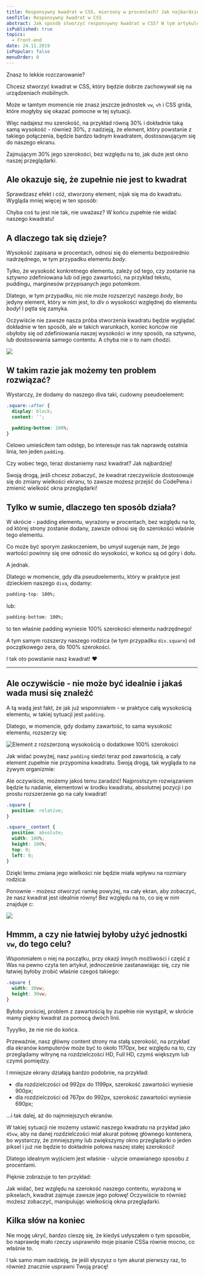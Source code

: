 ```yaml
---
title: Responsywny kwadrat w CSS, mierzony w procentach? Jak najbardziej!
seoTitle: Responsywny kwadrat w CSS
abstract: Jak sposób stworzyć responsywny kwadrat w CSS? W tym artykule pokazuję bardzo łatwy sposób na dodanie go na stronie internetowej!
isPublished: true
topics:
  - Front-end
date: 24.11.2019
isPopular: false
menuOrder: 0
---
```


Znasz to lekkie rozczarowanie?

Chcesz stworzyć kwadrat w CSS, który będzie dobrze zachowywał się na urządzeniach mobilnych.

Może w tamtym momencie nie znasz jeszcze jednostek `vw`, `vh` i CSS grida, które mogłyby się okazać pomocne w tej sytuacji.

Więc nadajesz mu szerokość, na przykład równą 30% i dokładnie taką samą wysokość - również 30%, z nadzieją, że element, który powstanie z takiego połączenia, będzie bardzo ładnym kwadratem, dostosowującym się do naszego ekranu.

Zajmującym 30% jego szerokości, bez względu na to, jak duże jest okno naszej przeglądarki.

## Ale okazuje się, że zupełnie nie jest to kwadrat

Sprawdzasz efekt i cóż, stworzony element, nijak się ma do kwadratu. Wygląda mniej więcej w ten sposób:


<CodePenIframe id="ExxzVKM" title="Kwadrat w procentach - próba" />

Chyba coś tu jest nie tak, nie uważasz? W końcu zupełnie nie widać naszego kwadratu!

## A dlaczego tak się dzieje?

Wysokość zapisana w procentach, odnosi się do elementu bezpośrednio nadrzędnego, w tym przypadku elementu _body_.

Tylko, że wysokość konkretnego elementu, zależy od tego, czy zostanie na sztywno zdefiniowana lub od jego zawartości, na przykład tekstu, puddingu, marginesów przypisanych jego potomkom.

Dlatego, w tym przypadku, nic nie może rozszerzyć naszego _body_, bo jedyny element, który w nim jest, to _div_ o wysokości względnej do elementu _body_! I pętla się zamyka.

Oczywiście nie zawsze nasza próba stworzenia kwadratu będzie wyglądać dokładnie w ten sposób, ale w takich warunkach, koniec końców nie obyłoby się od zdefiniowania naszej wysokości w inny sposób, na sztywno, lub dostosowania samego contentu. A chyba nie o to nam chodzi.

![](./kitalke.jpg)

## W takim razie jak możemy ten problem rozwiązać?

Wystarczy, że dodamy do naszego diva taki, cudowny pseudoelement:

```css
.square::after {
  display: block;
  content: '';

  padding-bottom: 100%;
}
```

Celowo umieściłem tam odstęp, bo interesuje nas tak naprawdę ostatnia linia, ten jeden `padding`.

Czy wobec tego, teraz dostaniemy nasz kwadrat? Jak najbardziej!

<CodePenIframe id="wvvbKRm" title="Kwadrat w procentach - trik" />

Swoją drogą, jeśli chcesz zobaczyć, że kwadrat rzeczywiście dostosowuje się do zmiany wielkości ekranu, to zawsze możesz przejść do CodePena i zmienić wielkość okna przeglądarki!

## Tylko w sumie, dlaczego ten sposób działa?

W skrócie - padding elementu, wyrażony w procentach, bez względu na to, od której strony zostanie dodany, zawsze odnosi się do szerokości właśnie tego elementu.

Co może być sporym zaskoczeniem, bo umysł sugeruje nam, że jego wartości powinny się one odnosić do wysokości, w końcu są od góry i dołu.

A jednak.

Dlatego w momencie, gdy dla pseudoelementu, który w praktyce jest dzieckiem naszego `diva`, dodamy:

```css
padding-top: 100%;
```

lub:

```css
padding-bottom: 100%;
```

to ten właśnie padding wyniesie 100% szerokości elementu nadrzędnego!

A tym samym rozszerzy naszego rodzica (w tym przypadku `div.square`) od początkowego zera, do 100% szerokości.

I tak oto powstanie nasz kwadrat! ❤️

---

## Ale oczywiście - nie może być idealnie i jakaś wada musi się znaleźć

A tą wadą jest fakt, że jak już wspomniałem - w praktyce całą wysokością elementu, w takiej sytuacji jest `padding`.

Dlatego, w momencie, gdy dodamy zawartość, to sama wysokość elementu, rozszerzy się:

![Element z rozszerzoną wysokością o dodatkowe 100% szerokości](./problem.jpg)

Jak widać powyżej, nasz `padding` siedzi teraz pod zawartością, a cały element zupełnie nie przypomina kwadratu. Swoją drogą, tak wygląda to na żywym organizmie:

<CodePenIframe id="RwwmWVR" title="Kwadrat w procentach - trik (problem z zawartością)" />

Ale oczywiście, możemy jakoś temu zaradzić! Najprostszym rozwiązaniem będzie tu nadanie, elementowi w środku kwadratu, absolutnej pozycji i po prostu rozszerzenie go na cały kwadrat!

```css
.square {
  position: relative;
}

.square__content {
  position: absolute;
  width: 100%;
  height: 100%;
  top: 0;
  left: 0;
}
```

Dzięki temu zmiana jego wielkości nie będzie miała wpływu na rozmiary rodzica:

<CodePenIframe
  id="gOOJaqG"
  title="Kwadrat w procentach - trik (problem z zawartością - rozwiązany)"
/>

Ponownie - możesz otworzyć ramkę powyżej, na cały ekran, aby zobaczyć, że nasz kwadrat jest idealnie równy! Bez względu na to, co się w nim znajduje c:

![](./radosc.jpg)

## Hmmm, a czy nie łatwiej byłoby użyć jednostki `vw`, do tego celu?

Wspomniałem o niej na początku, przy okazji innych możliwości i część z Was na pewno czyta ten artykuł, jednocześnie zastanawiając się, czy nie łatwiej byłoby zrobić właśnie czegoś takiego:

```css
.square {
  width: 30vw;
  height: 30vw;
}
```

Byłoby prościej, problem z zawartością by zupełnie nie wystąpił, w skrócie mamy piękny kwadrat za pomocą dwóch linii.

Tyyylko, że nie nie do końca.

Przeważnie, nasz główny content strony ma stałą szerokość, na przykład dla ekranów komputerów może być to około 1170px, bez względu na to, czy przeglądamy witrynę na rozdzielczości HD, Full HD, czymś większym lub czymś pomiędzy.

I mniejsze ekrany działają bardzo podobnie, na przykład:

- dla rozdzielczości od 992px do 1199px, szerokość zawartości wyniesie 900px;
- dla rozdzielczości od 767px do 992px, szerokość zawartości wyniesie 690px;

...i tak dalej, aż do najmniejszych ekranów.

W takiej sytuacji nie możemy ustawić naszego kwadratu na przykład jako `45vw`, aby na danej rozdzielczości miał akurat połowę głównego kontenera, bo wystarczy, że zmniejszymy lub zwiększymy okno przeglądarki o jeden piksel i już nie będzie to dokładnie połowa naszej stałej szerokości!

Dlatego idealnym wyjściem jest właśnie - użycie omawianego sposobu z procentami.

Pięknie zobrazuje to ten przykład:

<CodePenIframe id="ExxzPVP" title="Kwadrat w procentach - przykład z breakpointami" />

Jak widać, bez względu na szerokość naszego contentu, wyrażoną w pikselach, kwadrat zajmuje zawsze jego połowę! Oczywiście to również możesz zobaczyć, manipulując wielkością okna przeglądarki.

## Kilka słów na koniec

Nie mogę ukryć, bardzo cieszę się, że kiedyś usłyszałem o tym sposobie, bo naprawdę mało rzeczy usprawniło moje pisanie CSSa równie mocno, co właśnie to.

I tak samo mam nadzieję, że jeśli słyszysz o tym akurat pierwszy raz, to również znacznie usprawni Twoją pracę!
